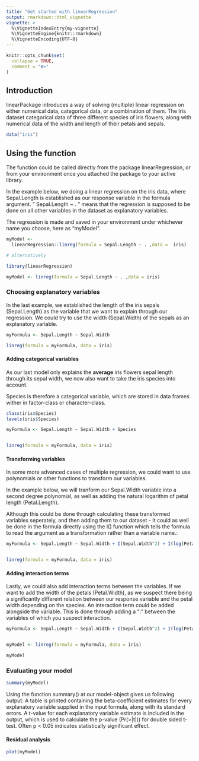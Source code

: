 ```yaml
---
title: "Get started with linearRegression"
output: rmarkdown::html_vignette
vignette: >
  %\VignetteIndexEntry{my-vignette}
  %\VignetteEngine{knitr::rmarkdown}
  %\VignetteEncoding{UTF-8}
---
```


```r
knitr::opts_chunk$set(
  collapse = TRUE,
  comment = "#>"
)
```

## Introduction

linearPackage introduces a way of solving (multiple) linear regression on either numerical data, categorical data, or a combination of them. The Iris dataset categorical data of three different species of iris flowers, along with numerical data of the width and length of their petals and sepals.

```r

data("iris")
```

## Using the function

The function could be called directly from the package linearRegression, or from your environment once you attached the package to your active library.

In the example below, we doing a linear regression on the iris data, where Sepal.Length is established as our response variable in the formula argument. " Sepal.Length \~ . " means that the regression is supposed to be done on all other variables in the dataset as explanatory variables.

The regression is made and saved in your environment under whichever name you choose, here as "myModel".

```r

myModel <- 
  linearRegression::linreg(formula = Sepal.Length ~ . ,data =  iris)

# alternatively

library(linearRegression)

myModel <- linreg(formula = Sepal.Length ~ . ,data = iris)
```

### Choosing explanatory variables

In the last example, we established the length of the iris sepals (Sepal.Length) as the variable that we want to explain through our regression. We could try to use the width (Sepal.Width) of the sepals as an explanatory variable.

```r

myFormula <- Sepal.Length ~ Sepal.Width

linreg(formula = myFormula, data = iris)
```

#### Adding categorical variables

As our last model only explains the **average** iris flowers sepal length through its sepal width, we now also want to take the iris species into account.

Species is therefore a categorical variable, which are stored in data frames wither in factor-class or character-class.

```r

class(iris$Species)
levels(iris$Species)

myFormula <- Sepal.Length ~ Sepal.Width + Species


linreg(formula = myFormula, data = iris)

```

#### Transforming variables

In some more advanced cases of multiple regression, we could want to use polynomials or other functions to transform our variables.

In the example below, we will tranform our Sepal.Width variable into a second degree polynomial, as well as adding the natural logarithm of petal length (Petal.Length).

Although this could be done through calculating these transformed variables seperately, and then adding them to our dataset - It could as well be done in the formula directly using the I() function which tells the formula to read the argument as a transformation rather than a variable name.:

```r


myFormula <- Sepal.Length ~ Sepal.Width + I(Sepal.Width^2) + I(log(Petal.Width)) + Species


linreg(formula = myFormula, data = iris)

```

#### Adding interaction terms

Lastly, we could also add interaction terms between the variables. If we want to add the width of the petals (Petal.Width), as we suspect there being a significantly different relation between our response variable and the petal width depending on the species. An interaction term could be added alongside the variable. This is done through adding a ":" between the variables of which you suspect interaction.

```r


myFormula <- Sepal.Length ~ Sepal.Width + I(Sepal.Width^2) + I(log(Petal.Width)) + Petal.Width + Species + Petal.Width:Species


myModel <- linreg(formula = myFormula, data = iris)

myModel
```

### Evaluating your model

```r
summary(myModel)

```

Using the function summary() at our model-object gives us following output: A table is printed containing the beta-coefficient estimates for every explanatory variable supplied in the input formula, along with its standard errors. A t-value for each explanatory variable estimate is included in the output, which is used to calculate the p-value (Pr(\>\|t\|)) for double sided t-test. Often p \< 0.05 indicates statistically significant effect.

#### Residual analysis

```r
plot(myModel)

```

